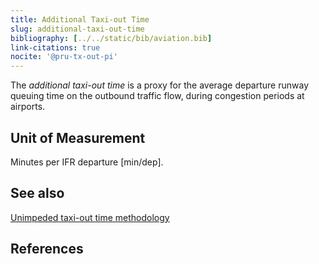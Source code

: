 ```yaml
---
title: Additional Taxi-out Time
slug: additional-taxi-out-time
bibliography: [../../static/bib/aviation.bib]
link-citations: true
nocite: '@pru-tx-out-pi'
---
```


The *additional taxi-out time* is a proxy for the average departure runway queuing
time on the outbound traffic flow, during congestion periods at airports.

## Unit of Measurement
Minutes per IFR departure [min/dep].

## See also

[Unimpeded taxi-out time methodology](/methodology/unimpeded-taxi-out-time/)

## References
